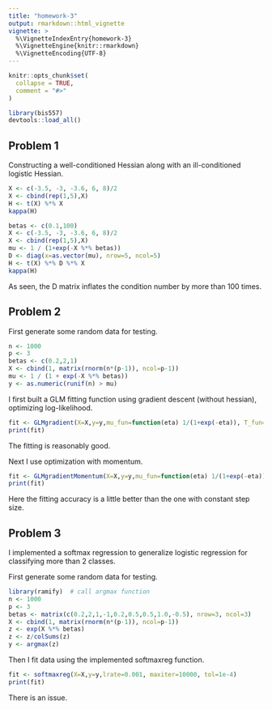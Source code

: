 ```yaml
---
title: "homework-3"
output: rmarkdown::html_vignette
vignette: >
  %\VignetteIndexEntry{homework-3}
  %\VignetteEngine{knitr::rmarkdown}
  %\VignetteEncoding{UTF-8}
---
```


```r
knitr::opts_chunk$set(
  collapse = TRUE,
  comment = "#>"
)
```

```r
library(bis557)
devtools::load_all()
```

## Problem 1

Constructing a well-conditioned Hessian along with an ill-conditioned logistic Hessian.

```r
X <- c(-3.5, -3, -3.6, 6, 8)/2
X <- cbind(rep(1,5),X)
H <- t(X) %*% X
kappa(H)
```

```r
betas <- c(0.1,100)
X <- c(-3.5, -3, -3.6, 6, 8)/2
X <- cbind(rep(1,5),X)
mu <- 1 / (1+exp(-X %*% betas))
D <- diag(x=as.vector(mu), nrow=5, ncol=5)
H <- t(X) %*% D %*% X
kappa(H)
```

As seen, the D matrix inflates the condition number by more than 100 times.

## Problem 2

First generate some random data for testing.

```r
n <- 1000
p <- 3
betas <- c(0.2,2,1)
X <- cbind(1, matrix(rnorm(n*(p-1)), ncol=p-1))
mu <- 1 / (1 + exp(-X %*% betas))
y <- as.numeric(runif(n) > mu)
```
 
I first built a GLM fitting function using gradient descent (without hessian), optimizing log-likelihood. 
 
```r
fit <- GLMgradient(X=X,y=y,mu_fun=function(eta) 1/(1+exp(-eta)), T_fun=identity, lrate=0.01, maxiter=10000, tol=1e-4)
print(fit)
```
 
The fitting is reasonably good.

Next I use optimization with momentum.

```r
fit <- GLMgradientMomentum(X=X,y=y,mu_fun=function(eta) 1/(1+exp(-eta)), T_fun=identity, mom=0.2, lrate=0.01, maxiter=10000, tol=1e-4)
print(fit)
```
 
Here the fitting accuracy is a little better than the one with constant step size.

## Problem 3

I implemented a softmax regression to generalize logistic regression for classifying more than 2 classes.

First generate some random data for testing.

```r
library(ramify)  # call argmax function
n <- 1000
p <- 3
betas <- matrix(c(0.2,2,1,-1,0.2,0.5,0.5,1.0,-0.5), nrow=3, ncol=3)
X <- cbind(1, matrix(rnorm(n*(p-1)), ncol=p-1))
z <- exp(X %*% betas)
z <- z/colSums(z)
y <- argmax(z)
```

Then I fit data using the implemented softmaxreg function.

```r
fit <- softmaxreg(X=X,y=y,lrate=0.001, maxiter=10000, tol=1e-4)
print(fit)
```
 
 There is an issue.
 

